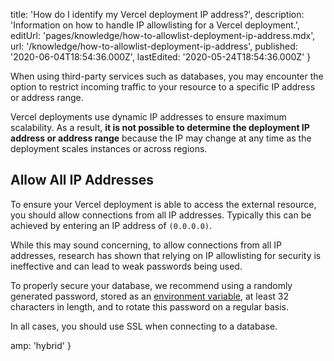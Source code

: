 
  title: 'How do I identify my Vercel deployment IP address?',
  description:
    'Information on how to handle IP allowlisting for a Vercel deployment.',
  editUrl: 'pages/knowledge/how-to-allowlist-deployment-ip-address.mdx',
  url: '/knowledge/how-to-allowlist-deployment-ip-address',
  published: '2020-06-04T18:54:36.000Z',
  lastEdited: '2020-05-24T18:54:36.000Z'
}

When using third-party services such as databases, you may encounter the option to restrict incoming traffic to your resource to a specific IP address or address range.

Vercel deployments use dynamic IP addresses to ensure maximum scalability. As a result, **it is not possible to determine the deployment IP address or address range** because the IP may change at any time as the deployment scales instances or across regions.

## Allow All IP Addresses

To ensure your Vercel deployment is able to access the external resource, you should allow connections from all IP addresses. Typically this can be achieved by entering an IP address of `(0.0.0.0)`.

While this may sound concerning, to allow connections from all IP addresses, research has shown that relying on IP allowlisting for security is ineffective and can lead to weak passwords being used.

To properly secure your database, we recommend using a randomly generated password, stored as an [environment variable](/docs/v2/build-step#environment-variables), at least 32 characters in length, and to rotate this password on a regular basis.

<Note type="warning">
  In all cases, you should use SSL when connecting to a database.
</Note>


  amp: 'hybrid'
}
